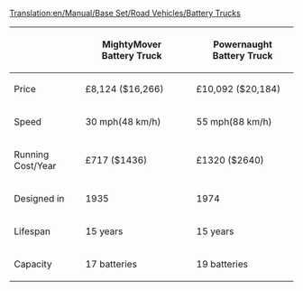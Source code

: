 [[Translation:en/Manual/Base Set/Road Vehicles/Battery Trucks]]
{{en/Delete|I have no idea what's he talking about! Considering the properties, they seem to actually be engines, not trucks! And the values seem quite out of the blue too...|Jokes Free4Me 20:07, 20 May 2007 (CEST)}}

{|
!&nbsp;
!MightyMover Battery Truck
!
!Powernaught Battery Truck
|-
|Price
|£8,124 ($16,266)
|
|£10,092 ($20,184)
|-
|Speed
|30 mph(48 km/h)
|
|55 mph(88 km/h)
|-
|Running Cost/Year
|£717 ($1436)
|
|£1320 ($2640)
|-
|Designed in
|1935
|
|1974
|-
|Lifespan
|15 years
|
|15 years
|-
|Capacity
|17 batteries
|
|19 batteries
|}